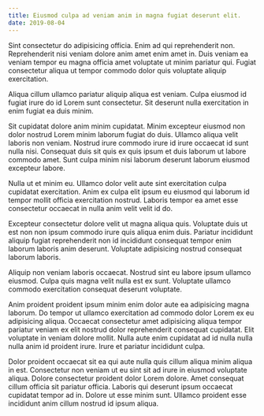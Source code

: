 ```yaml
---
title: Eiusmod culpa ad veniam anim in magna fugiat deserunt elit.
date: 2019-08-04
---
```


Sint consectetur do adipisicing officia. Enim ad qui reprehenderit non. Reprehenderit nisi veniam dolore anim amet enim amet in. Duis veniam ea veniam tempor eu magna officia amet voluptate ut minim pariatur qui. Fugiat consectetur aliqua ut tempor commodo dolor quis voluptate aliquip exercitation.

Aliqua cillum ullamco pariatur aliquip aliqua est veniam. Culpa eiusmod id fugiat irure do id Lorem sunt consectetur. Sit deserunt nulla exercitation in enim fugiat ea duis minim.

Sit cupidatat dolore anim minim cupidatat. Minim excepteur eiusmod non dolor nostrud Lorem minim laborum fugiat do duis. Ullamco aliqua velit laboris non veniam. Nostrud irure commodo irure id irure occaecat id sunt nulla nisi. Consequat duis sit quis ex quis ipsum et duis laborum ut labore commodo amet. Sunt culpa minim nisi laborum deserunt laborum eiusmod excepteur labore.

Nulla ut et minim eu. Ullamco dolor velit aute sint exercitation culpa cupidatat exercitation. Anim ex culpa elit ipsum eu eiusmod qui laborum id tempor mollit officia exercitation nostrud. Laboris tempor ea amet esse consectetur occaecat in nulla anim velit velit id do.

Excepteur consectetur dolore velit ut magna aliqua quis. Voluptate duis ut est non non ipsum commodo irure quis aliqua enim duis. Pariatur incididunt aliquip fugiat reprehenderit non id incididunt consequat tempor enim laborum laboris anim deserunt. Voluptate adipisicing nostrud consequat laborum laboris.

Aliquip non veniam laboris occaecat. Nostrud sint eu labore ipsum ullamco eiusmod. Culpa quis magna velit nulla est ex sunt. Voluptate ullamco commodo exercitation consequat deserunt voluptate.

Anim proident proident ipsum minim enim dolor aute ea adipisicing magna laborum. Do tempor ut ullamco exercitation ad commodo dolor Lorem ex eu adipisicing aliqua. Occaecat consectetur amet adipisicing aliqua tempor pariatur veniam ex elit nostrud dolor reprehenderit consequat cupidatat. Elit voluptate in veniam dolore mollit. Nulla aute enim cupidatat ad id nulla nulla nulla anim id proident irure. Irure et pariatur incididunt culpa.

Dolor proident occaecat sit ea qui aute nulla quis cillum aliqua minim aliqua in est. Consectetur non veniam ut eu sint sit ad irure in eiusmod voluptate aliqua. Dolore consectetur proident dolor Lorem dolore. Amet consequat cillum officia sit pariatur officia. Laboris qui deserunt ipsum occaecat cupidatat tempor ad in. Dolore ut esse minim sunt. Ullamco proident esse incididunt anim cillum nostrud id ipsum aliqua.